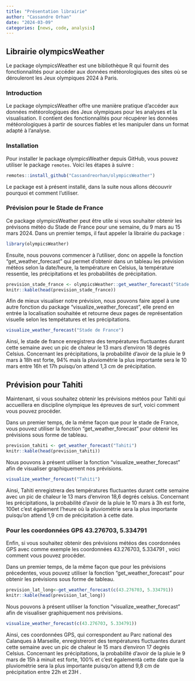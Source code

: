 ```yaml
---
title: "Présentation librairie"
author: "Cassandre Orhan"
date: "2024-03-09"
categories: [news, code, analysis]
---
```


## Librairie olympicsWeather

Le package olympicsWeather est une bibliothèque R qui fournit des fonctionnalités pour accéder aux données météorologiques des sites où se dérouleront les Jeux olympiques 2024 à Paris.

### Introduction

Le package olympicsWeather offre une manière pratique d'accéder aux données météorologiques des Jeux olympiques pour les analyses et la visualisation. Il contient des fonctionnalités pour récupérer les données météorologiques à partir de sources fiables et les manipuler dans un format adapté à l'analyse.

### Installation

Pour installer le package olympicsWeather depuis GitHub, vous pouvez utiliser le package `remotes`. Voici les étapes à suivre :

```r
remotes::install_github("Cassandreorhan/olympicsWeather")
```

Le package est à présent installé, dans la suite nous allons découvrir pourquoi et comment l'utiliser.

### Prévision pour le Stade de France

Ce package olympicsWeather peut être utile si vous souhaiter obtenir les prévisons météo du Stade de France pour une semaine, du 9 mars au 15 mars 2024. Dans un premier temps, il faut appeler la librairie du package :

```r
library(olympicsWeather)  
```

Ensuite, nous pouvons commencer à l'utiliser, donc on appelle la fonction "get_weather_forecast" qui permet d'obtenir dans un tableau les prévision météos selon la date/heure, la température en Celsius, la température ressentie, les précipitations et les probabilités de précipitation.

```r
prevision_stade_france <- olympicsWeather::get_weather_forecast("Stade de France")
knitr::kable(head(prevision_stade_france))
```

Afin de mieux visualiser notre prévision, nous pouvons faire appel à une autre fonction du package "visualize_weather_forecast", elle prend en entrée la localisation souhaitée et retourne deux pages de représentation visuelle selon les tempétatures et les précipitations.

```r
visualize_weather_forecast("Stade de France")
```

Ainsi, le stade de france enregistrera des températures fluctuantes durant cette semaine avec un pic de chaleur le 13 mars d'environ 18 degrés Celsius. Concernant les précipitations, la probabilité d'avoir de la pluie le 9 mars à 18h est forte, 94% mais la pluviométrie la plus importante sera le 10 mars entre 16h et 17h puisqu'on attend 1,3 cm de précipitation.

## Prévision pour Tahiti

Maintenant, si vous souhaitez obtenir les prévisions météos pour Tahiti qui accueillera en discipline olympique les épreuves de surf, voici comment vous pouvez procéder.

Dans un premier temps, de la même façon que pour le stade de France, vous pouvez utiliser la fonction "get_weather_forecast" pour obtenir les prévisions sous forme de tableau.

```r
prevision_tahiti <- get_weather_forecast("Tahiti")
knitr::kable(head(prevision_tahiti))
```

Nous pouvons à présent utiliser la fonction "visualize_weather_forecast" afin de visualiser graphiquement nos prévisions.

```r
visualize_weather_forecast("Tahiti")
```

Ainsi, Tahiti enregistrera des températures fluctuantes durant cette semaine avec un pic de chaleur le 13 mars d'environ 18,6 degrés celsius. Concernant les précipitations, la probabilité d'avoir de la pluie le 10 mars à 3h est forte, 100et c'est également l'heure où la pluviométrie sera la plus importante puisqu'on attend 1,9 cm de précipitation à cette date.

### Pour les coordonnées GPS 43.276703, 5.334791

Enfin, si vous souhaitez obtenir des prévisions météos des coordonnées GPS avec comme exemple les coordonnées 43.276703, 5.334791 , voici comment vous pouvez procéder.

Dans un premier temps, de la même façon que pour les prévisions précedentes, vous pouvez utiliser la fonction "get_weather_forecast" pour obtenir les prévisions sous forme de tableau.

```r
prevision_lat_long<-get_weather_forecast(c(43.276703, 5.334791))
knitr::kable(head(prevision_lat_long))
```

Nous pouvons à présent utiliser la fonction "visualize_weather_forecast" afin de visualiser graphiquement nos prévisions.

```r
visualize_weather_forecast(c(43.276703, 5.334791))
```

Ainsi, ces coordonnées GPS, qui correspondent au Parc national des Calanques à Marseille, enregistreront des températures fluctuantes durant cette semaine avec un pic de chaleur le 15 mars d'environ 17 degrés Celsius. Concernant les précipitations, la probabilité d'avoir de la pluie le 9 mars de 15h à minuit est forte, 100% et c'est égalementà cette date que la pluviométrie sera la plus importante puisqu'on attend 9,8 cm de précipitation entre 22h et 23H .
